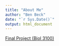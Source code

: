 ```yaml
---
title: "About Me"
author: "Ben Beck"
date: "`r Sys.Date()`"
output: html_document
---
```

[Final Project (Biol 3100)](Beck_Final.html)

